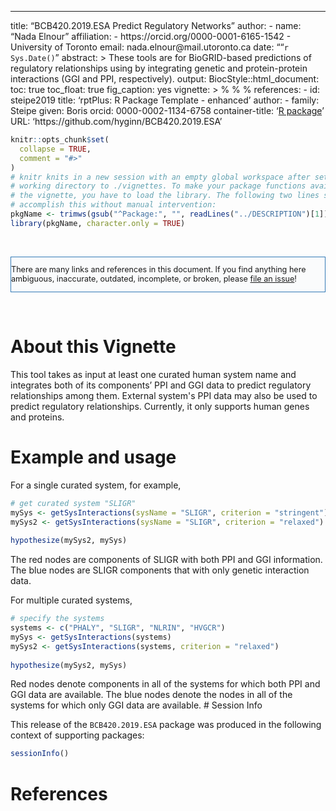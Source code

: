---
title: "BCB420.2019.ESA Predict Regulatory Networks"
author:
- name: "Nada Elnour"
affiliation: 
  - https://orcid.org/0000-0001-6165-1542
  - University of Toronto
  email: nada.elnour@mail.utoronto.ca
date: ""`r Sys.Date()`"
abstract: >
  These tools are for BioGRID-based predictions of regulatory relationships using by integrating genetic and protein-protein interactions (GGI and PPI, respectively).
output: 
  BiocStyle::html_document:
    toc: true
    toc_float: true
    fig_caption: yes
vignette: >
  %\VignetteIndexEntry{BCB420.2019.ESA Predict Regulatory Networks}
  %\VignetteEngine{knitr::rmarkdown}
  %\VignetteEncoding{UTF-8}
references:
- id: steipe2019
  title: 'rptPlus: R Package Template - enhanced'
  author:
  - family: Steipe
    given: Boris
    orcid: 0000-0002-1134-6758
  container-title: '[R package](https://github.com/hyginn/BCB420.2019.ESA)'
  URL: 'https://github.com/hyginn/BCB420.2019.ESA'

<!--- this inline style supports diff-like highlighting -->
<style>
  .add {
    color: #22863a;
    background-color: #f0fff4;
  }
  .del {
    color: #b31d28;
    background-color: #ffeef0;
  }
</style>


```r
knitr::opts_chunk$set(
  collapse = TRUE,
  comment = "#>"
)
# knitr knits in a new session with an empty global workspace after setting its
# working directory to ./vignettes. To make your package functions available in
# the vignette, you have to load the library. The following two lines should
# accomplish this without manual intervention:
pkgName <- trimws(gsub("^Package:", "", readLines("../DESCRIPTION")[1]))
library(pkgName, character.only = TRUE)
```

&nbsp;

<div style="font-size:90%;border:solid 1px #337ab7;background-color:#FAFBFC;margin-right:0px;">
There are many links and references in this document. If you find anything here
ambiguous, inaccurate, outdated, incomplete, or broken, please
[file an issue](https://github.com/hyginn/BCB420.2019.ESA/issues)!
</div>

&nbsp;

# About this Vignette

This tool takes as input at least one curated human system name and integrates both of its components' PPI and GGI data to predict regulatory relationships among them. External system\'s PPI data may also be used to predict regulatory relationships. Currently, it only supports human genes and proteins.

# Example and usage
For a single curated system, for example,

```r
# get curated system "SLIGR"
mySys <- getSysInteractions(sysName = "SLIGR", criterion = "stringent")
mySys2 <- getSysInteractions(sysName = "SLIGR", criterion = "relaxed")
 
hypothesize(mySys2, mySys)
```
The red nodes are components of SLIGR with both PPI and GGI information. The blue nodes are SLIGR components that with only genetic interaction data.

For multiple curated systems,
```r
# specify the systems
systems <- c("PHALY", "SLIGR", "NLRIN", "HVGCR")
mySys <- getSysInteractions(systems)
mySys2 <- getSysInteractions(systems, criterion = "relaxed")
 
hypothesize(mySys2, mySys)
```
Red nodes denote components in all of the systems for which both PPI and GGI data are available. The blue nodes denote the nodes in all of the systems for which only GGI data are available.
# Session Info

This release of the `BCB420.2019.ESA` package was produced in the following context of supporting packages:

```r
sessionInfo()
```

<!-- the bibliography appears at the end of the page -->
# References


<!-- End -->
